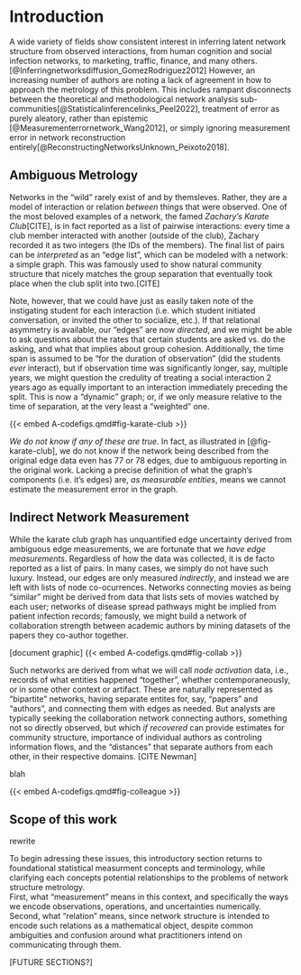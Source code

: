 # Introduction

A wide variety of fields show consistent interest in inferring latent network structure from observed interactions, from human cognition and social infection networks, to marketing, traffic, finance, and many others. [@Inferringnetworksdiffusion_GomezRodriguez2012]
However, an increasing number of authors are noting a lack of agreement in how to approach the metrology of this problem. 
This includes rampant disconnects between the theoretical and methodological network analysis sub-communities[@Statisticalinferencelinks_Peel2022], treatment of error as purely aleatory, rather than epistemic [@Measurementerrornetwork_Wang2012], or simply ignoring measurement error in network reconstruction entirely[@ReconstructingNetworksUnknown_Peixoto2018].

## Ambiguous Metrology
Networks in the "wild" rarely exist of and by themsleves. 
Rather, they are a model of interaction or relation _between_ things that were observed.
One of the most beloved examples of a network, the famed _Zachary's Karate Club_[CITE], is in fact reported as a list of pairwise interactions: every time a club member interacted with another (outside of the club), Zachary recorded it as two integers (the IDs of the members).
The final list of pairs can be _interpreted_ as an "edge list", which can be modeled with a network: a simple graph.
This was famously used to show natural community structure that nicely matches the group separation that eventually took place when the club split into two.[CITE]

Note, however, that we could have just as easily taken note of the instigating student for each interaction (i.e. which student initiated conversation, or invited the other to socialize, etc.).
If that relational asymmetry is available, our "edges" are now _directed_, and we might be able to ask questions about the rates that certain students are asked vs. do the asking, and what that implies about group cohesion.
Additionally, the time span is assumed to be "for the duration of observation" (did the students _ever_ interact), but if observation time was significantly longer, say, multiple years, we might question the credulity of treating a social interaction 2 years ago as equally important to an interaction immediately preceding the split.
This is now a "dynamic" graph; or, if we only measure relative to the time of separation, at the very least a "weighted" one.  

{{< embed A-codefigs.qmd#fig-karate-club >}}


_We do not know if any of these are true_.
In fact, as illustrated in [@fig-karate-club],  we do not know if the network being described from the original edge data even has 77 or 78 edges, due to ambiguous reporting in the original work.
Lacking a precise definition of what the graph's components (i.e. it's edges) are, _as measurable entities_, means we cannot estimate the measurement error in the graph.  


## Indirect Network Measurement

While the karate club graph has unquantified edge uncertainty derived from ambiguous edge measurements, we are fortunate that we _have edge measurements_.
Regardless of how the data was collected, it is de facto reported as a list of pairs.
In many cases, we simply do not have such luxury.
Instead, our edges are only measured _indirectly_, and instead we are left with lists of node co-ocurrences.
Networks connecting movies as being "similar" might be derived from data that lists sets of movies watched by each user;
networks of disease spread pathways might be implied from patient infection records;
famously, we might build a network of collaboration strength between academic authors by mining datasets of the papers they co-author together. 

[document graphic]
{{< embed A-codefigs.qmd#fig-collab  >}}

Such networks are derived from what we will call _node activation_ data, i.e., records of what entities happened "together", whether contemporaneously, or in some other context or artifact.
These are naturally represented as "bipartite" networks, having separate entites for, say, "papers" and "authors", and connecting them with edges as needed.
But analysts are typically seeking the collaboration network connecting authors, something not so directly observed, but which _if recovered_ can provide estimates for community structure, importance of individual authors as controling information flows, and the "distances" that separate authors from each other, in their respective domains. [CITE Newman]

blah

{{< embed A-codefigs.qmd#fig-colleague  >}}


## Scope of this work 

rewrite

To begin adressing these issues, this introductory section returns to foundational statistical measurment concepts and terminology, while clarifying each concepts potential relationships to the problems of network structure metrology.  
First, what "measurement" means in this context, and specifically the ways we encode observations, operations, and uncertainties numerically.
Second, what "relation" means, since network structure is intended to encode such relations as a mathematical object, despite common ambiguities and confusion around what practitioners intend on communicating through them. 

[FUTURE SECTIONS?]

